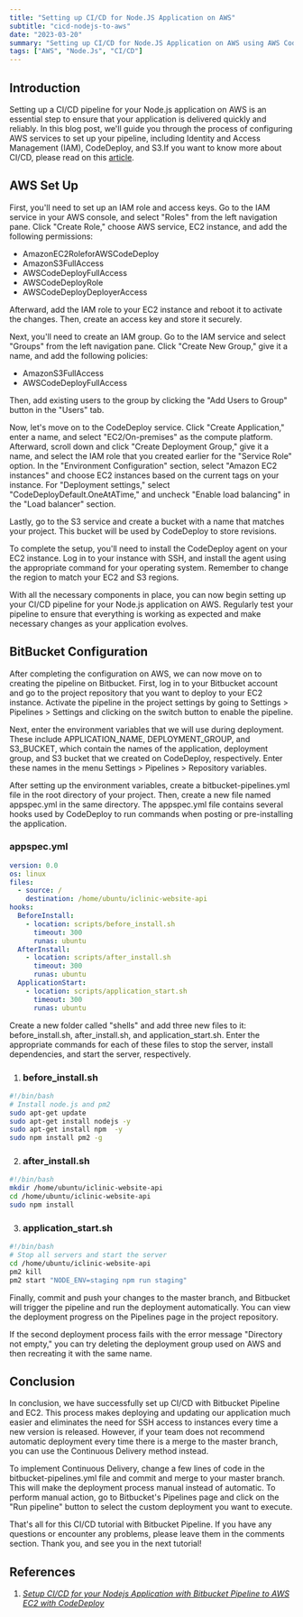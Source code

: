 ```yaml
---
title: "Setting up CI/CD for Node.JS Application on AWS"
subtitle: "cicd-nodejs-to-aws"
date: "2023-03-20"
summary: "Setting up CI/CD for Node.JS Application on AWS using AWS Codedeploy and BitBucket"
tags: ["AWS", "Node.Js", "CI/CD"]
---
```


## Introduction

Setting up a CI/CD pipeline for your Node.js application on AWS is an essential step to ensure that your application is delivered quickly and reliably. In this blog post, we'll guide you through the process of configuring AWS services to set up your pipeline, including Identity and Access Management (IAM), CodeDeploy, and S3.If you want to know more about CI/CD, please read on this [article](https://www.redhat.com/en/topics/devops/what-is-ci-cd).

## AWS Set Up

First, you'll need to set up an IAM role and access keys. Go to the IAM service in your AWS console, and select "Roles" from the left navigation pane. Click "Create Role," choose AWS service, EC2 instance, and add the following permissions:

* AmazonEC2RoleforAWSCodeDeploy
* AmazonS3FullAccess
* AWSCodeDeployFullAccess
* AWSCodeDeployRole
* AWSCodeDeployDeployerAccess

Afterward, add the IAM role to your EC2 instance and reboot it to activate the changes. Then, create an access key and store it securely.

Next, you'll need to create an IAM group. Go to the IAM service and select "Groups" from the left navigation pane. Click "Create New Group," give it a name, and add the following policies:

* AmazonS3FullAccess
* AWSCodeDeployFullAccess

Then, add existing users to the group by clicking the "Add Users to Group" button in the "Users" tab.

Now, let's move on to the CodeDeploy service. Click "Create Application," enter a name, and select "EC2/On-premises" as the compute platform. Afterward, scroll down and click "Create Deployment Group," give it a name, and select the IAM role that you created earlier for the "Service Role" option. In the "Environment Configuration" section, select "Amazon EC2 instances" and choose EC2 instances based on the current tags on your instance. For "Deployment settings," select "CodeDeployDefault.OneAtATime," and uncheck "Enable load balancing" in the "Load balancer" section.

Lastly, go to the S3 service and create a bucket with a name that matches your project. This bucket will be used by CodeDeploy to store revisions.

To complete the setup, you'll need to install the CodeDeploy agent on your EC2 instance. Log in to your instance with SSH, and install the agent using the appropriate command for your operating system. Remember to change the region to match your EC2 and S3 regions.

With all the necessary components in place, you can now begin setting up your CI/CD pipeline for your Node.js application on AWS. Regularly test your pipeline to ensure that everything is working as expected and make necessary changes as your application evolves.

## BitBucket Configuration

After completing the configuration on AWS, we can now move on to creating the pipeline on Bitbucket. First, log in to your Bitbucket account and go to the project repository that you want to deploy to your EC2 instance. Activate the pipeline in the project settings by going to Settings > Pipelines > Settings and clicking on the switch button to enable the pipeline.

Next, enter the environment variables that we will use during deployment. These include APPLICATION_NAME, DEPLOYMENT_GROUP, and S3_BUCKET, which contain the names of the application, deployment group, and S3 bucket that we created on CodeDeploy, respectively. Enter these names in the menu Settings > Pipelines > Repository variables.

After setting up the environment variables, create a bitbucket-pipelines.yml file in the root directory of your project. Then, create a new file named appspec.yml in the same directory. The appspec.yml file contains several hooks used by CodeDeploy to run commands when posting or pre-installing the application.
### appspec.yml

```yml
version: 0.0
os: linux
files:
  - source: /
    destination: /home/ubuntu/iclinic-website-api
hooks:
  BeforeInstall:
    - location: scripts/before_install.sh
      timeout: 300
      runas: ubuntu
  AfterInstall:
    - location: scripts/after_install.sh
      timeout: 300
      runas: ubuntu
  ApplicationStart:
    - location: scripts/application_start.sh
      timeout: 300
      runas: ubuntu
```
Create a new folder called "shells" and add three new files to it: before_install.sh, after_install.sh, and application_start.sh. Enter the appropriate commands for each of these files to stop the server, install dependencies, and start the server, respectively.

1. ### before_install.sh
```sh
#!/bin/bash
# Install node.js and pm2
sudo apt-get update
sudo apt-get install nodejs -y
sudo apt-get install npm  -y
sudo npm install pm2 -g
```

2. ### after_install.sh

```sh
#!/bin/bash
mkdir /home/ubuntu/iclinic-website-api
cd /home/ubuntu/iclinic-website-api
sudo npm install
```

3. ### application_start.sh

```sh
#!/bin/bash
# Stop all servers and start the server
cd /home/ubuntu/iclinic-website-api
pm2 kill
pm2 start "NODE_ENV=staging npm run staging"
```

Finally, commit and push your changes to the master branch, and Bitbucket will trigger the pipeline and run the deployment automatically. You can view the deployment progress on the Pipelines page in the project repository.

If the second deployment process fails with the error message "Directory not empty," you can try deleting the deployment group used on AWS and then recreating it with the same name.

## Conclusion

In conclusion, we have successfully set up CI/CD with Bitbucket Pipeline and EC2. This process makes deploying and updating our application much easier and eliminates the need for SSH access to instances every time a new version is released. However, if your team does not recommend automatic deployment every time there is a merge to the master branch, you can use the Continuous Delivery method instead.

To implement Continuous Delivery, change a few lines of code in the bitbucket-pipelines.yml file and commit and merge to your master branch. This will make the deployment process manual instead of automatic. To perform manual action, go to Bitbucket's Pipelines page and click on the "Run pipeline" button to select the custom deployment you want to execute.

That's all for this CI/CD tutorial with Bitbucket Pipeline. If you have any questions or encounter any problems, please leave them in the comments section. Thank you, and see you in the next tutorial!

## References

1.  [_Setup CI/CD for your Nodejs Application with Bitbucket Pipeline to AWS EC2 with CodeDeploy_](https://medium.com/@kadekpradnyana/setup-ci-cd-for-your-nodejs-application-with-bitbucket-pipeline-to-aws-ec2-codedeploy-a6b33e96d0ef)